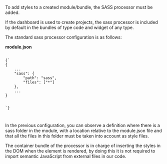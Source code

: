 
<Title>Styles in the module</Title>

To add styles to a created module/bundle, the SASS <Link to="/docs/processors">processor</Link> must be added.

If the dashboard is used to create projects, the sass processor is included by default in the bundles of type code and widget of any type.

The standard sass processor configuration is as follows:

**module.json**

<Code>
{`
{
    ...
    "sass": {
        "path": "sass",
        "files": ["*"]
    },
    ...
}

`}

</Code>

In the previous configuration, you can observe a definition where there is a sass folder in the module, with a location relative to the module.json file and that all the files in this folder must be taken into account as style files.

The container bundle of the processor is in charge of inserting the styles in the DOM when the element is rendered, by doing this it is not required to import semantic JavaScript from external files in our code.
